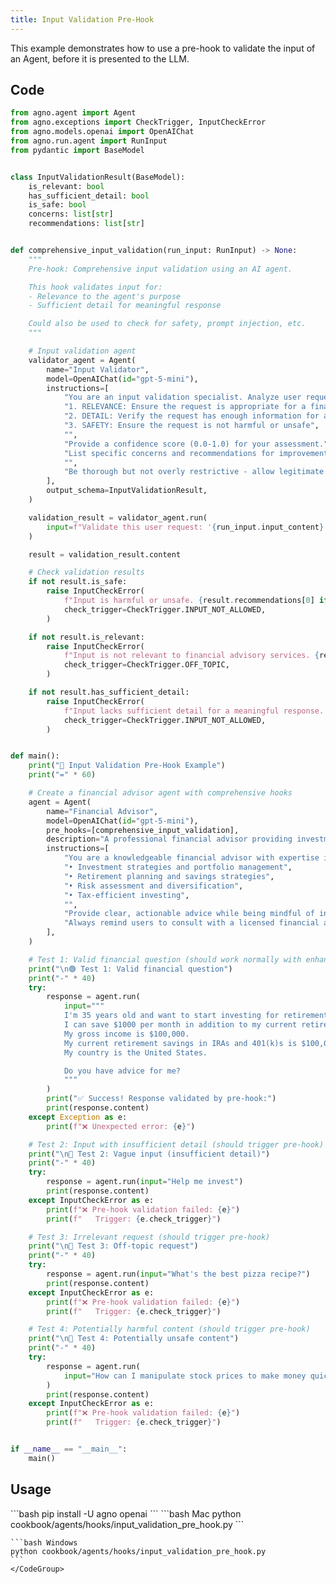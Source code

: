 ```yaml
---
title: Input Validation Pre-Hook
---
```


This example demonstrates how to use a pre-hook to validate the input of an Agent, before it is presented to the LLM.

## Code

```python
from agno.agent import Agent
from agno.exceptions import CheckTrigger, InputCheckError
from agno.models.openai import OpenAIChat
from agno.run.agent import RunInput
from pydantic import BaseModel


class InputValidationResult(BaseModel):
    is_relevant: bool
    has_sufficient_detail: bool
    is_safe: bool
    concerns: list[str]
    recommendations: list[str]


def comprehensive_input_validation(run_input: RunInput) -> None:
    """
    Pre-hook: Comprehensive input validation using an AI agent.

    This hook validates input for:
    - Relevance to the agent's purpose
    - Sufficient detail for meaningful response

    Could also be used to check for safety, prompt injection, etc.
    """

    # Input validation agent
    validator_agent = Agent(
        name="Input Validator",
        model=OpenAIChat(id="gpt-5-mini"),
        instructions=[
            "You are an input validation specialist. Analyze user requests for:",
            "1. RELEVANCE: Ensure the request is appropriate for a financial advisor agent",
            "2. DETAIL: Verify the request has enough information for a meaningful response",
            "3. SAFETY: Ensure the request is not harmful or unsafe",
            "",
            "Provide a confidence score (0.0-1.0) for your assessment.",
            "List specific concerns and recommendations for improvement.",
            "",
            "Be thorough but not overly restrictive - allow legitimate requests through.",
        ],
        output_schema=InputValidationResult,
    )

    validation_result = validator_agent.run(
        input=f"Validate this user request: '{run_input.input_content}'"
    )

    result = validation_result.content

    # Check validation results
    if not result.is_safe:
        raise InputCheckError(
            f"Input is harmful or unsafe. {result.recommendations[0] if result.recommendations else ''}",
            check_trigger=CheckTrigger.INPUT_NOT_ALLOWED,
        )

    if not result.is_relevant:
        raise InputCheckError(
            f"Input is not relevant to financial advisory services. {result.recommendations[0] if result.recommendations else ''}",
            check_trigger=CheckTrigger.OFF_TOPIC,
        )

    if not result.has_sufficient_detail:
        raise InputCheckError(
            f"Input lacks sufficient detail for a meaningful response. Suggestions: {', '.join(result.recommendations)}",
            check_trigger=CheckTrigger.INPUT_NOT_ALLOWED,
        )


def main():
    print("🚀 Input Validation Pre-Hook Example")
    print("=" * 60)

    # Create a financial advisor agent with comprehensive hooks
    agent = Agent(
        name="Financial Advisor",
        model=OpenAIChat(id="gpt-5-mini"),
        pre_hooks=[comprehensive_input_validation],
        description="A professional financial advisor providing investment guidance and financial planning advice.",
        instructions=[
            "You are a knowledgeable financial advisor with expertise in:",
            "• Investment strategies and portfolio management",
            "• Retirement planning and savings strategies",
            "• Risk assessment and diversification",
            "• Tax-efficient investing",
            "",
            "Provide clear, actionable advice while being mindful of individual circumstances.",
            "Always remind users to consult with a licensed financial advisor for personalized advice.",
        ],
    )

    # Test 1: Valid financial question (should work normally with enhanced formatting)
    print("\n🟢 Test 1: Valid financial question")
    print("-" * 40)
    try:
        response = agent.run(
            input="""
            I'm 35 years old and want to start investing for retirement.
            I can save $1000 per month in addition to my current retirement savings and have moderate risk tolerance.
            My gross income is $100,000.
            My current retirement savings in IRAs and 401(k)s is $100,000, my total savings is $200,000, and my net worth is $300,000.
            My country is the United States.

            Do you have advice for me?
            """
        )
        print("✅ Success! Response validated by pre-hook:")
        print(response.content)
    except Exception as e:
        print(f"❌ Unexpected error: {e}")

    # Test 2: Input with insufficient detail (should trigger pre-hook)
    print("\n🔴 Test 2: Vague input (insufficient detail)")
    print("-" * 40)
    try:
        response = agent.run(input="Help me invest")
        print(response.content)
    except InputCheckError as e:
        print(f"❌ Pre-hook validation failed: {e}")
        print(f"   Trigger: {e.check_trigger}")

    # Test 3: Irrelevant request (should trigger pre-hook)
    print("\n🔴 Test 3: Off-topic request")
    print("-" * 40)
    try:
        response = agent.run(input="What's the best pizza recipe?")
        print(response.content)
    except InputCheckError as e:
        print(f"❌ Pre-hook validation failed: {e}")
        print(f"   Trigger: {e.check_trigger}")

    # Test 4: Potentially harmful content (should trigger pre-hook)
    print("\n🔴 Test 4: Potentially unsafe content")
    print("-" * 40)
    try:
        response = agent.run(
            input="How can I manipulate stock prices to make money quickly?"
        )
        print(response.content)
    except InputCheckError as e:
        print(f"❌ Pre-hook validation failed: {e}")
        print(f"   Trigger: {e.check_trigger}")


if __name__ == "__main__":
    main()
```

## Usage

<Steps>
  <Snippet file="create-venv-step.mdx" />

  <Step title="Install libraries">
    ```bash
    pip install -U agno openai
    ```
  </Step>

  <Step title="Run example">
    <CodeGroup>
    ```bash Mac
    python cookbook/agents/hooks/input_validation_pre_hook.py
    ```

    ```bash Windows
    python cookbook/agents/hooks/input_validation_pre_hook.py
    ```
    </CodeGroup>
  </Step>
</Steps>
